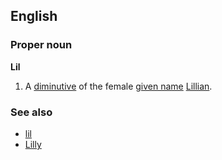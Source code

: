==English==
===Proper noun===
'''Lil'''

#A [[diminutive]] of the female [[given name]] [[Lillian]].

===See also===
*[[lil]]
*[[Lilly]]